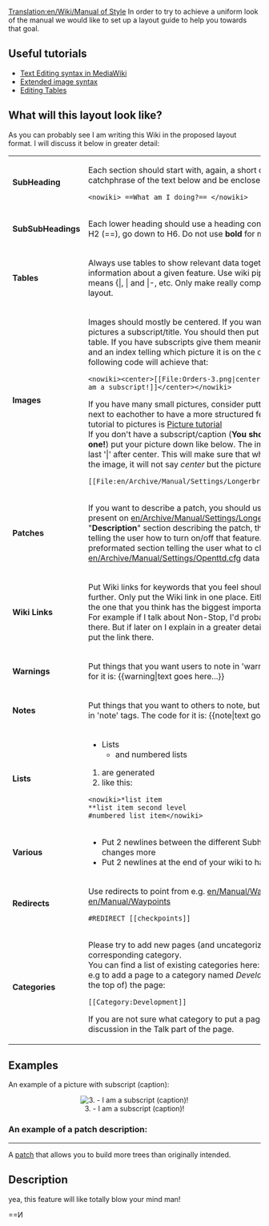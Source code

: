[[Translation:en/Wiki/Manual of Style]]
In order to try to achieve a uniform look of the manual we would like to set up a layout guide to help you towards that goal.

==Useful tutorials==
*[http://meta.wikimedia.org/wiki/Help:Editing Text Editing syntax in MediaWiki]
*[http://en.wikipedia.org/wiki/Wikipedia:Extended_image_syntax Extended image syntax]
*[http://meta.wikimedia.org/wiki/Help:Table Editing Tables]

==What will this layout look like?==
{{en/Warning|If you make a complex layout, ''ALWAYS'' test your wiki in multiple browsers if possible!}}
As you can probably see I am writing this Wiki in the proposed layout format. I will discuss it below in greater detail:

{|
| '''SubHeading'''||Each section should start with, again, a short question, or catchphrase of the text below and be enclosed by <pre><nowiki> ==What am I doing?== </nowiki></pre>
|-
| '''SubSubHeadings'''||Each lower heading should use a heading constant, Starting from H2 (==), go down to H6. Do not use '''bold''' for menu headings
|-
| '''Tables'''||Always use tables to show relevant data together or structure information about a given feature. Use wiki pipe style tables. That means <nowiki>{|, | and |-</nowiki>, etc. Only make really complex tables with html layout.
|-
| '''Images'''||Images should mostly be centered. If you want you can give your pictures a subscript/title. You should then put the picture in a table. If you have subscripts give them meaningful descriptions and an index telling which picture it is on the current page. The following code will achieve that: <pre><nowiki><center>[[File:Orders-3.png|center|none|frame|3. - I am a subscript!]]</center></nowiki></pre> If you have many small pictures, consider putting more of them next to eachother to have a more structured feeling. An excellent tutorial to pictures is [http://en.wikipedia.org/wiki/Wikipedia:Picture_tutorial Picture tutorial]<br/>
If you don't have a subscript/caption ('''You should always have one!''') put your picture down like below. The important part is the last '|' after center. This will make sure that when you hover over the image, it will not say ''center'' but the picture's name.
<pre>[[File:en/Archive/Manual/Settings/Longerbridges.png|center|]]</pre>
|-
| '''Patches'''||If you want to describe a patch, you should use the format as present on [[en/Archive/Manual/Settings/Longer bridges]]. A "'''Description'''" section describing the patch, then a "'''Use'''" section telling the user how to turn on/off that feature. Lastly a preformated section telling the user what to change in [[en/Archive/Manual/Settings/Openttd.cfg]]<nowiki>  data </nowiki>
|-
| '''Wiki Links'''||Put Wiki links for keywords that you feel should be explained further. Only put the Wiki link in one place. Either the first one, or the one that you think has the biggest importance in your page. For example if I talk about Non-Stop, I'd probably will want a Wiki there. But if later on I explain in a greater detail what Non-Stop is, put the link there.
|-
| '''Warnings'''||Put things that you want users to note in 'warning' tags. {{en/Warning|So it will end up in a warning frame like this.}} The code for it is: <nowiki>{{warning|text goes here...}}</nowiki>
|-
| '''Notes'''||Put things that you want to others to note, but are not a warning, in 'note' tags. {{en/Note|So that it will become a note such as this one...}} The code for it is: <nowiki>{{note|text goes here}}</nowiki>
|-
| '''Lists'''
|
*Lists
**and numbered lists
#are generated
#like this:
<pre><nowiki>*list item
**list item second level
#numbered list item</nowiki></pre>
|-
| '''Various'''
|
*Put 2 newlines between the different Subheadings to see the changes more
*Put 2 newlines at the end of your wiki to have a nicer look
|-
| '''Redirects'''
|
Use redirects to point from e.g. [[en/Manual/Waypoints]] to [[en/Manual/Waypoints]]
<pre>#REDIRECT [[checkpoints]]</pre>
|-
| '''Categories'''
|
Please try to add new pages (and uncategorized ones) to the corresponding category.<br/>
You can find a list of existing categories here: [[Special:Categories]].<br/>
e.g to add a page to a category named ''Development'' add this (to the top of) the page:
<pre>[[Category:Development]]</pre>
If you are not sure what category to put a page in, just start a discussion in the Talk part of the page.
|}

==Examples==
An example of a picture with subscript (caption):
<center>[[File:en/Orders-3.png|center|frame|3. - I am a subscript (caption)!]]</center>

===An example of a patch description:===
----
A [[en/Community/Patches/Patches|patch]] that allows you to build more trees than originally intended.

==Description==
yea, this feature will like totally blow your mind man!

==И